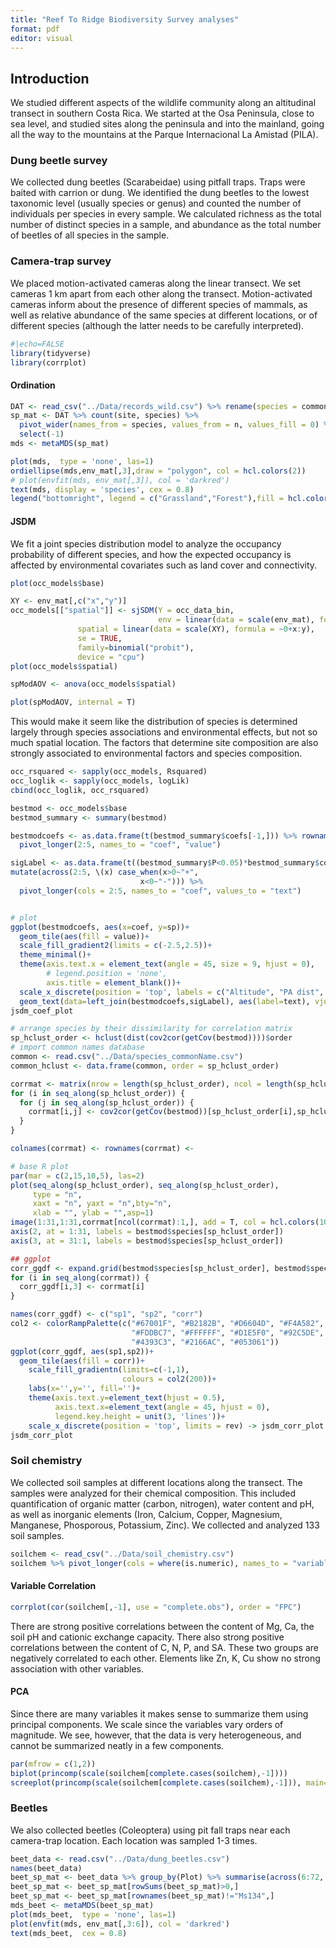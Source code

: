 ```yaml
---
title: "Reef To Ridge Biodiversity Survey analyses"
format: pdf
editor: visual
---
```


## Introduction

We studied different aspects of the wildlife community along an altitudinal transect in southern Costa Rica. We started at the Osa Peninsula, close to sea level, and studied sites along the peninsula and into the mainland, going all the way to the mountains at the Parque Internacional La Amistad (PILA).

### Dung beetle survey

We collected dung beetles (Scarabeidae) using pitfall traps. Traps were baited with carrion or dung. We identified the dung beetles to the lowest taxonomic level (usually species or genus) and counted the number of individuals per species in every sample. We calculated richness as the total number of distinct species in a sample, and abundance as the total number of beetles of all species in the sample.

### Camera-trap survey

We placed motion-activated cameras along the linear transect. We set cameras 1 km apart from each other along the transect. Motion-activated cameras inform about the presence of different species of mammals, as well as relative abundance of the same species at different locations, or of different species (although the latter needs to be carefully interpreted).

```r

#|echo=FALSE
library(tidyverse)
library(corrplot)
```

#### Ordination

```r
DAT <- read_csv("../Data/records_wild.csv") %>% rename(species = common_name)
sp_mat <- DAT %>% count(site, species) %>% 
  pivot_wider(names_from = species, values_from = n, values_fill = 0) %>% 
  select(-1) 
mds <- metaMDS(sp_mat)
```

```r
plot(mds,  type = 'none', las=1)
ordiellipse(mds,env_mat[,3],draw = "polygon", col = hcl.colors(2))
# plot(envfit(mds, env_mat[,3]), col = 'darkred')
text(mds, display = 'species', cex = 0.8)
legend("bottomright", legend = c("Grassland","Forest"),fill = hcl.colors(2))
```

#### JSDM

We fit a joint species distribution model to analyze the occupancy probability of different species, and how the expected occupancy is affected by environmental covariates such as land cover and connectivity.

```r
plot(occ_models$base)
```

```r
XY <- env_mat[,c("x","y")]
occ_models[["spatial"]] <- sjSDM(Y = occ_data_bin, 
                                 env = linear(data = scale(env_mat), formula = ~landcov+alt+ghm+distance), 
               spatial = linear(data = scale(XY), formula = ~0+x:y), 
               se = TRUE, 
               family=binomial("probit"), 
               device = "cpu")
plot(occ_models$spatial)
```

```r
spModAOV <- anova(occ_models$spatial)
```

```r
plot(spModAOV, internal = T)
```

This would make it seem like the distribution of species is determined largely through species associations and environmental effects, but not so much spatial location. The factors that determine site composition are also strongly associated to environmental factors and species composition.

```r
occ_rsquared <- sapply(occ_models, Rsquared)
occ_loglik <- sapply(occ_models, logLik)
cbind(occ_loglik, occ_rsquared)
```

```r
bestmod <- occ_models$base
bestmod_summary <- summary(bestmod)

bestmodcoefs <- as.data.frame(t(bestmod_summary$coefs[-1,])) %>% rownames_to_column("sp") %>% 
  pivot_longer(2:5, names_to = "coef", "value")

sigLabel <- as.data.frame(t((bestmod_summary$P<0.05)*bestmod_summary$coefs)[,-1])%>%   rownames_to_column("sp") %>% 
mutate(across(2:5, \(x) case_when(x>0~"+",
                             x<0~"-"))) %>% 
  pivot_longer(cols = 2:5, names_to = "coef", values_to = "text")


# plot
ggplot(bestmodcoefs, aes(x=coef, y=sp))+
  geom_tile(aes(fill = value))+
  scale_fill_gradient2(limits = c(-2.5,2.5))+
  theme_minimal()+
  theme(axis.text.x = element_text(angle = 45, size = 9, hjust = 0), 
        # legend.position = 'none',
        axis.title = element_blank())+
  scale_x_discrete(position = 'top', labels = c("Altitude", "PA dist", "Human pressure", "Land cover"))+
  geom_text(data=left_join(bestmodcoefs,sigLabel), aes(label=text), vjust=0.5) -> jsdm_coef_plot
jsdm_coef_plot
```

```r
# arrange species by their dissimilarity for correlation matrix
sp_hclust_order <- hclust(dist(cov2cor(getCov(bestmod))))$order
# import common names database
common <- read.csv("../Data/species_commonName.csv")
common_hclust <- data.frame(common, order = sp_hclust_order)

corrmat <- matrix(nrow = length(sp_hclust_order), ncol = length(sp_hclust_order))
for (i in seq_along(sp_hclust_order)) {
  for (j in seq_along(sp_hclust_order)) {
    corrmat[i,j] <- cov2cor(getCov(bestmod))[sp_hclust_order[i],sp_hclust_order[j]]
  }
}

colnames(corrmat) <- rownames(corrmat) <- 

# base R plot
par(mar = c(2,15,10,5), las=2)
plot(seq_along(sp_hclust_order), seq_along(sp_hclust_order), 
     type = "n", 
     xaxt = "n", yaxt = "n",bty="n",
     xlab = "", ylab = "",asp=1)
image(1:31,1:31,corrmat[ncol(corrmat):1,], add = T, col = hcl.colors(100,"Blue-Red 3"), zlim=c(-1,1))
axis(2, at = 1:31, labels = bestmod$species[sp_hclust_order])
axis(3, at = 31:1, labels = bestmod$species[sp_hclust_order])

## ggplot
corr_ggdf <- expand.grid(bestmod$species[sp_hclust_order], bestmod$species[sp_hclust_order])
for (i in seq_along(corrmat)) {
  corr_ggdf[i,3] <- corrmat[i]
}

names(corr_ggdf) <- c("sp1", "sp2", "corr")
col2 <- colorRampPalette(c("#67001F", "#B2182B", "#D6604D", "#F4A582",
                           "#FDDBC7", "#FFFFFF", "#D1E5F0", "#92C5DE",
                           "#4393C3", "#2166AC", "#053061"))
ggplot(corr_ggdf, aes(sp1,sp2))+
  geom_tile(aes(fill = corr))+
    scale_fill_gradientn(limits=c(-1,1),
                         colours = col2(200))+
    labs(x='',y='', fill='')+
    theme(axis.text.y=element_text(hjust = 0.5), 
          axis.text.x=element_text(angle = 45, hjust = 0),
          legend.key.height = unit(3, 'lines'))+
    scale_x_discrete(position = 'top', limits = rev) -> jsdm_corr_plot
jsdm_corr_plot
```

### Soil chemistry

We collected soil samples at different locations along the transect. The samples were analyzed for their chemical composition. This included quantification of organic matter (carbon, nitrogen), water content and pH, as well as inorganic elements (Iron, Calcium, Copper, Magnesium, Manganese, Phosporous, Potassium, Zinc). We collected and analyzed 133 soil samples.

```r
soilchem <- read_csv("../Data/soil_chemistry.csv")
soilchem %>% pivot_longer(cols = where(is.numeric), names_to = "variable", values_to = "value") %>% group_by(variable) %>% summarise(mean = mean(value, na.rm = T), min = min(value), max = max(value), sd = sd(value, na.rm=T))
```

#### Variable Correlation

```r
corrplot(cor(soilchem[,-1], use = "complete.obs"), order = "FPC")
```

There are strong positive correlations between the content of Mg, Ca, the soil pH and cationic exchange capacity. There also strong positive correlations between the content of C, N, P, and SA. These two groups are negatively correlated to each other. Elements like Zn, K, Cu show no strong association with other variables.

#### PCA

Since there are many variables it makes sense to summarize them using principal components. We scale since the variables vary orders of magnitude. We see, however, that the data is very heterogeneous, and cannot be summarized neatly in a few components.

```r
par(mfrow = c(1,2))
biplot(princomp(scale(soilchem[complete.cases(soilchem),-1])))
screeplot(princomp(scale(soilchem[complete.cases(soilchem),-1])), main="")
```

### Beetles

We also collected beetles (Coleoptera) using pit fall traps near each camera-trap location. Each location was sampled 1-3 times.

```r
beet_data <- read.csv("../Data/dung_beetles.csv")
names(beet_data)
beet_sp_mat <- beet_data %>% group_by(Plot) %>% summarise(across(6:72, sum)) %>%  column_to_rownames(var = "Plot") 
beet_sp_mat <- beet_sp_mat[rowSums(beet_sp_mat)>0,]
beet_sp_mat <- beet_sp_mat[rownames(beet_sp_mat)!="Ms134",]
mds_beet <- metaMDS(beet_sp_mat)
plot(mds_beet,  type = 'none', las=1)
plot(envfit(mds, env_mat[,3:6]), col = 'darkred')
text(mds_beet,  cex = 0.8)
```
